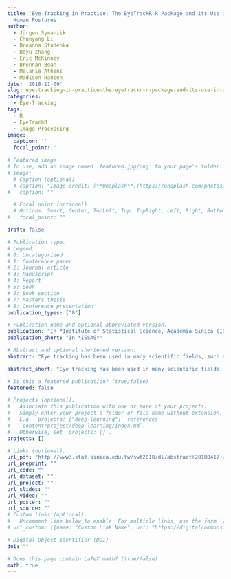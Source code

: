 ```yaml
---
title: 'Eye-Tracking in Practice: The EyeTrackR R Package and its Use in a Study on
  Human Postures'
author:
  - Jürgen Symanzik
  - Chunyang Li
  - Breanna Studenka
  - Boyu Zhang
  - Eric McKinney
  - Brennan Bean
  - Melanie Athens
  - Madison Hansen
date: '2018-11-09'
slug: eye-tracking-in-practice-the-eyetrackr-r-package-and-its-use-in-a-study-on-human-postures
categories:
  - Eye-Tracking
tags:
  - R
  - EyeTrackR
  - Image Processing
image:
  caption: ''
  focal_point: ''

# Featured image
# To use, add an image named `featured.jpg/png` to your page's folder. 
# image:
  # Caption (optional)
  # caption: "Image credit: [**Unsplash**](https://unsplash.com/photos/pLCdAaMFLTE)"
#   caption: ""

  # Focal point (optional)
  # Options: Smart, Center, TopLeft, Top, TopRight, Left, Right, BottomLeft, Bottom, BottomRight
#   focal_point: ""

draft: false

# Publication type.
# Legend:
# 0: Uncategorized
# 1: Conference paper
# 2: Journal article
# 3: Manuscript
# 4: Report
# 5: Book
# 6: Book section
# 7: Masters thesis
# 8: Conference presentation
publication_types: ["8"]

# Publication name and optional abbreviated version.
publication: "In *Institute of Statistical Science, Academia Sinica (ISSAS)*"
publication_short: "In *ISSAS*"

# Abstract and optional shortened version.
abstract: "Eye tracking has been used in many scientific fields, such as behavioral sciences, education, marketing, and sports. Visualization usually plays an important role in the analysis of eye tracking data. In this presentation, I will first introduce the EyeTrackR R package that was developed for processing and visualizing eye tracking data from people looking at scientific posters. I will then present our first results of a study that tries to determine where people are looking when ranking the stability of a model holding certain postures. A portable eye-tracker is used to record the original video data of people looking at human postures. Image processing is used to extract statistical information from the video data."

abstract_short: "Eye tracking has been used in many scientific fields, such as behavioral sciences, education, marketing, and sports. Visualization usually plays an important role in the analysis of eye tracking data. In this presentation, I will first introduce the EyeTrackR R package that was developed for processing and visualizing eye tracking data from people looking at scientific posters. I will then present our first results of a study that tries to determine where people are looking when ranking the stability of a model holding certain postures. A portable eye-tracker is used to record the original video data of people looking at human postures. Image processing is used to extract statistical information from the video data."

# Is this a featured publication? (true/false)
featured: false

# Projects (optional).
#   Associate this publication with one or more of your projects.
#   Simply enter your project's folder or file name without extension.
#   E.g. `projects: ["deep-learning"]` references 
#   `content/project/deep-learning/index.md`.
#   Otherwise, set `projects: []`.
projects: []

# Links (optional).
url_pdf: "http://www3.stat.sinica.edu.tw/swt2018/dl/abstract(20180417)/Juergen%20Symanzik2(30%20min).pdf"
url_preprint: ""
url_code: ""
url_dataset: ""
url_project: ""
url_slides: ""
url_video: ""
url_poster: ""
url_source: ""
# Custom links (optional).
#   Uncomment line below to enable. For multiple links, use the form `[{...}, {...}, {...}]`.
# url_custom: [{name: "Custom Link Name", url: "https://digitalcommons.usu.edu/cgi/viewcontent.cgi?article=2076&context=gradreports"}]

# Digital Object Identifier (DOI)
doi: ""

# Does this page contain LaTeX math? (true/false)
math: true
---
```

